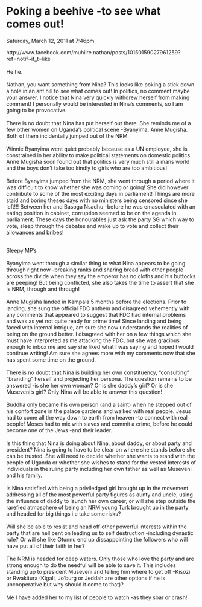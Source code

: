 # Poking a beehive -to see what comes out!

Saturday, March 12, 2011 at 7:46pm


http://www.facebook.com/muhiire.nathan/posts/10150159027961259?ref=notif¬if_t=like  
   
He he.  
   
Nathan, you want something from Nina? This looks like poking a stick down a hole in an ant hill to see what comes out! In politics, no comment maybe your answer. I notice that Nina very quickly withdrew herself from making comment! I personally would be interested in Nina's comments, so I am going to be provocative.  
   
There is no doubt that Nina has put herself out there. She reminds me of a few other women on Uganda's political scene -Byanyima, Anne Mugisha. Both of them incidentally jumped out of the NRM.  
   
Winnie Byanyima went quiet probably because as a UN employee, she is constrained in her ability to make political statements on domestic politics. Anne Mugisha soon found out that politics is very much still a mans world and the boys don't take too kindly to girls who are too ambitious!  
   
Before Byanyima jumped from the NRM, she went through a period where it was difficult to know whether she was coming or going! She did however contribute to some of the most exciting days in parliament! Things are more staid and boring theses days with no ministers being censored since she left!!! Between her and Basoga Nsadhu -before he was emasculated with an eating position in cabinet, corruption seemed to be on the agenda in parliament. These days the honourables just ask the party SG which way to vote, sleep through the debates and wake up to vote and collect their allowances and bribes!  
 

Sleepy MP's  
   
Byanyima went through a similar thing to what Nina appears to be going through right now -breaking ranks and sharing bread with other people across the divide when they say the emperor has no cloths and his buttocks are peeping! But being conflicted, she also takes the time to assert that she is NRM, through and through!  
   
Anne Mugisha landed in Kampala 5 months before the elections. Prior to landing, she sung the official FDC anthem and disagreed vehemently with any comments that appeared to suggest that FDC had internal problems and was as yet not quite ready for prime time! Since landing and being faced with internal intrigue, am sure she now understands the realities of being on the ground better. I disagreed with her on a few things which she must have interpreted as me attacking the FDC, but she was gracious enough to inbox me and say she liked what I was saying and hoped I would continue writing! Am sure she agrees more with my comments now that she has spent some time on the ground.  
   
There is no doubt that Nina is building her own constituency, "consulting" "branding" herself and projecting her persona. The question remains to be answered -is she her own woman? Or is she daddy's girl? Or is she Museveni's girl? Only Nina will be able to answer this question!  
   
Buddha only became his own person (and a saint) when he stepped out of his confort zone in the palace gardens and walked with real people. Jesus had to come all the way down to earth from heaven -to connect with real people! Moses had to mix with slaves and commit a crime, before he could become one of the Jews -and their leader.  
   
Is this thing that Nina is doing about Nina, about daddy, or about party and president? Nina is going to have to be clear on where she stands before she can be trusted. She will need to decide whether she wants to stand with the people of Uganda or whether she wishes to stand for the vested interests of individuals in the ruling party including her own father as well as Museveni and his family.  
   
Is Nina satisfied with being a priviledged girl brought up in the movement addressing all of the most powerful party figures as aunty and uncle, using the influence of daddy to launch her own career, or will she step outside the rarefied atmosphere of being an NRM young Turk brought up in the party and headed for big things i.e take some risks?  
   
Will she be able to resist and head off other powerful interests within the party that are hell bent on leading us to self destruction -including dynastic rule? Or will she like Otunnu end up dissappointing the followers who will have put all of their faith in her?  
   
The NRM is headed for deep waters. Only those who love the party and are strong enough to do the needful will be able to save it. This includes standing up to president Museveni and telling him where to get off -Kisozi or Rwakitura (Kigali, Jo'burg or Jeddah are other options if he is uncooperative but why should it come to that)?  
   
Me I have added her to my list of people to watch -as they soar or crash!

